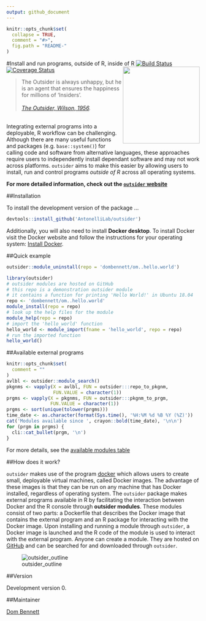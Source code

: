 ```yaml
---
output: github_document
---
```


<!-- README.md is generated from README.Rmd. Please edit that file -->
<!-- devtools::rmarkdown::render("README.Rmd") -->
<!-- Rscript -e "library(knitr); knit('README.Rmd')" -->

```r
knitr::opts_chunk$set(
  collapse = TRUE,
  comment = "#>",
  fig.path = "README-"
)
```

#Install and run programs, outside of R, inside of R <img src="logo.png" height="200" align="right"/>
[![Build Status](https://travis-ci.org/AntonelliLab/outsider.svg?branch=master)](https://travis-ci.org/AntonelliLab/outsider) [![Coverage Status](https://coveralls.io/repos/github/AntonelliLab/outsider/badge.svg?branch=master)](https://coveralls.io/github/AntonelliLab/outsider?branch=master)

> The Outsider is always unhappy, but he is an agent that ensures the happiness for millions of 'Insiders'.<br><br>
*[The Outsider, Wilson, 1956](https://en.wikipedia.org/wiki/The_Outsider_(Colin_Wilson)).*

<br>
Integrating external programs into a deployable, R workflow can be challenging. Although there are many useful functions and packages (e.g. `base::system()`) for calling code and software from alternative languages, these approaches require users to independently install dependant software and may not work across platforms. `outsider` aims to make this easier by allowing users to install, run and control programs *outside of R* across all operating systems.

**For more detailed information, check out the [`outsider` website](https://antonellilab.github.io/outsider/articles/outsider.html)**

##Installation

To install the development version of the package ...

```r
devtools::install_github('AntonelliLab/outsider')
```

Additionally, you will also need to install **Docker desktop**. To install
Docker visit the Docker website and follow the instructions for your operating
system: [Install Docker](https://www.docker.com/products/docker-desktop).

##Quick example
```r
outsider::module_uninstall(repo = 'dombennett/om..hello.world')
```

```r
library(outsider)
# outsider modules are hosted on GitHub
# this repo is a demonstration outsider module
# it contains a function for printing 'Hello World!' in Ubuntu 18.04
repo <- 'dombennett/om..hello.world'
module_install(repo = repo)
# look up the help files for the module
module_help(repo = repo)
# import the 'hello_world' function
hello_world <- module_import(fname = 'hello_world', repo = repo)
# run the imported function
hello_world()
```

##Available external programs

```r
knitr::opts_chunk$set(
  comment = ""
)
avlbl <- outsider::module_search()
pkgnms <- vapply(X = avlbl, FUN = outsider:::repo_to_pkgnm,
                 FUN.VALUE = character(1))
prgms <- vapply(X = pkgnms, FUN = outsider:::pkgnm_to_prgm,
                FUN.VALUE = character(1))
prgms <- sort(unique(tolower(prgms)))
time_date <- as.character(format(Sys.time(), '%H:%M %d %B %Y (%Z)'))
cat('Modules available since ', crayon::bold(time_date), '\n\n')
for (prgm in prgms) {
  cli::cat_bullet(prgm, '\n')
}
```

For more details, see the [available modules table](https://antonellilab.github.io/outsider/articles/available.html)

##How does it work?

`outsider` makes use of the program [docker](https://www.docker.com/) which
allows users to create small, deployable virtual machines, called Docker images.
The advantage of these images is that they can be run on any machine that has
Docker installed, regardless of operating system. The `outsider` package makes
external programs available in R by facilitating the interaction between Docker
and the R console through **outsider modules**. These modules consist of two
parts: a Dockerfile that describes the Docker image that contains the external
program and an R package for interacting with the Docker image. Upon installing
and running a module through `outsider`, a Docker image is launched and the R
code of the module is used to interact with the external program. Anyone can
create a module. They are hosted on [GitHub](https://github.com/) and can be
searched for and downloaded through `outsider`.

![outsider_outline](https://raw.githubusercontent.com/AntonelliLab/outsider/master/other/outline.png)

##Version

Development version 0.

##Maintainer

[Dom Bennett](https://github.com/DomBennett)
